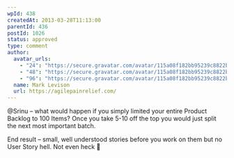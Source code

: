 ```yaml
---
wpId: 438
createdAt: 2013-03-28T11:13:00
parentId: 436
postId: 1026
status: approved
type: comment
author:
  avatar_urls:
    - "24": "https://secure.gravatar.com/avatar/115a08f182bb95239c8822b54b5c4235?s=24&d=mm&r=g"
    - "48": "https://secure.gravatar.com/avatar/115a08f182bb95239c8822b54b5c4235?s=48&d=mm&r=g"
    - "96": "https://secure.gravatar.com/avatar/115a08f182bb95239c8822b54b5c4235?s=96&d=mm&r=g"
  name: Mark Levison
  url: https://agilepainrelief.com/
---
```


@Srinu – what would happen if you simply limited your entire Product Backlog to 100 Items? Once you take 5-10 off the top you would just split the next most important batch.

End result – small, well understood stories before you work on them but no User Story hell. Not even heck 🙂